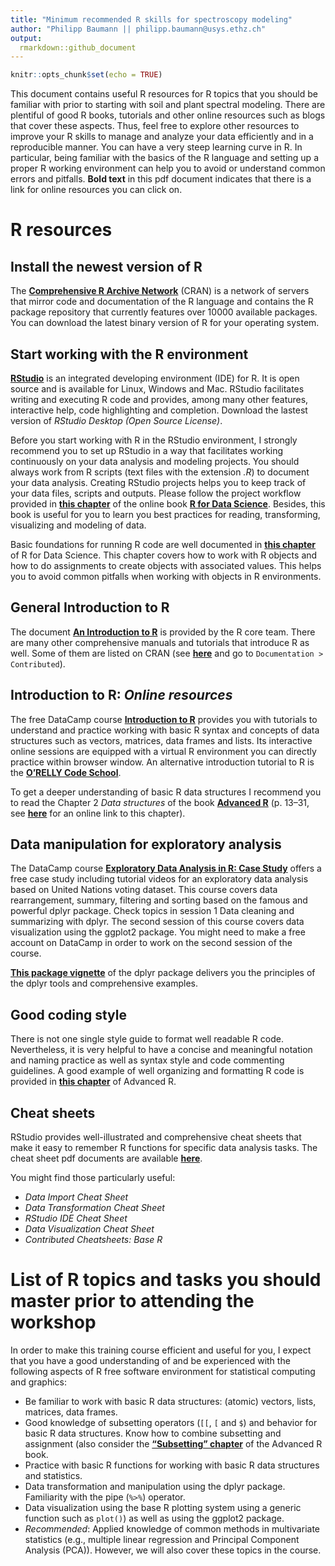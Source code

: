 ```yaml
---
title: "Minimum recommended R skills for spectroscopy modeling"
author: "Philipp Baumann || philipp.baumann@usys.ethz.ch"
output: 
  rmarkdown::github_document
---
```


```r
knitr::opts_chunk$set(echo = TRUE)
```

This document contains useful R resources for R topics that you should be 
familiar with prior to starting with soil and plant spectral modeling.
There are plentiful of good R books, tutorials and other online resources such 
as blogs that cover these aspects. Thus, feel free to explore other resources
to improve your R skills to manage and analyze your data efficiently and in a
reproducible manner. You can have a very steep learning curve in R. In 
particular, being familiar with the basics of the R language and setting up a 
proper R working environment can help you to avoid or understand common errors
and pitfalls. **Bold text** in this pdf document indicates that there is a link
for online resources you can click on.

# R resources

## Install the newest version of R 

The [**Comprehensive R Archive Network**](https://cran.r-project.org/) (CRAN) is
a network of servers that mirror code and documentation of the R language and 
contains the R package repository that currently features over 10000 available 
packages. You can download the latest binary version of R for your operating 
system.

## Start working with the R environment

[**RStudio**](https://www.rstudio.com/) is an integrated developing environment 
(IDE) for R. It is open source and is available for Linux, Windows and Mac. 
RStudio facilitates writing and executing R code and provides, among many other 
features, interactive help, code highlighting and completion. Download the 
lastest version of *RStudio Desktop (Open Source License)*.

Before you start working with R in the RStudio environment, I strongly recommend
you to set up RStudio in a way that facilitates working continuously on your 
data analysis and modeling projects. You should always work from R scripts (text
files with the extension *.R*) to document your data analysis. Creating RStudio
projects helps you to keep track of your data files, scripts and outputs. Please
follow the project workflow provided in 
[**this chapter**](http://r4ds.had.co.nz/workflow-projects.html)
of the online book [**R for Data Science**](http://r4ds.had.co.nz/). 
Besides, this book is useful for you to learn you best practices for reading, transforming, visualizing and modeling of data.

Basic foundations for running R code are well documented in [**this chapter**](http://r4ds.had.co.nz/workflow-basics.html) of R for Data Science. 
This chapter covers how to work with R objects and how to do assignments to 
create objects with associated values. This helps you to avoid common pitfalls 
when working with objects in R environments.

## General Introduction to R

The document [**An Introduction to R**](https://cran.r-project.org/doc/manuals/R-intro.pdf) is provided by the
R core team. There are many other comprehensive manuals and tutorials that 
introduce R as well. Some of them are listed on CRAN (see [**here**](https://cran.r-project.org/) 
and go to `Documentation > Contributed`).


## Introduction to R: _Online resources_

The free DataCamp course [**Introduction to R**](https://www.datacamp.com/courses/free-introduction-to-r/?tap_a=5644-dce66f&tap_s=10907-287229) provides you with tutorials to 
understand and practice working with basic R syntax and concepts of data structures such as
vectors, matrices, data frames and lists. Its interactive online sessions are
equipped with a virtual R environment you can directly practice within browser window.
An alternative introduction tutorial to R is the [**O'RELLY Code School**](http://tryr.codeschool.com/).

To get a deeper understanding of basic R data structures I recommend you 
to read the Chapter 2 _Data structures_ of the book [**Advanced R**](http://adv-r.had.co.nz/) (p. 13--31, see
[**here**](http://adv-r.had.co.nz/Data-structures.html) for an online link to this chapter).

## Data manipulation for exploratory analysis

The DataCamp course [**Exploratory Data Analysis in R: Case Study**](https://www.datacamp.com/courses/exploratory-data-analysis-in-r-case-study) offers a free case study including tutorial videos for an exploratory data analysis based on 
United Nations voting dataset. This course covers data rearrangement, summary,
filtering and sorting based on the famous and powerful dplyr package. Check
topics in session 1 Data cleaning and summarizing with dplyr. The second session of
this course covers data visualization using the ggplot2 package. You might 
need to make a free account on DataCamp in order to work on the second session of
the course.

[**This package vignette**](https://cran.r-project.org/web/packages/dplyr/vignettes/introduction.html) of the dplyr package delivers you the principles of 
the dplyr tools and comprehensive examples.

## Good coding style

There is not one single style guide to format well readable R code. Nevertheless, it
is very helpful to have a concise and meaningful notation and naming practice
as well as syntax style and code commenting guidelines. A good example of well
organizing and formatting R code is provided in [**this chapter**](http://adv-r.had.co.nz/Style.html) of Advanced R.

## Cheat sheets

RStudio provides well-illustrated and comprehensive cheat sheets that make it 
easy to remember R functions for specific data analysis tasks. The cheat sheet
pdf documents are available [**here**](https://www.rstudio.com/resources/cheatsheets/).

You might find those particularly useful:

* *Data Import Cheat Sheet*
* *Data Transformation Cheat Sheet*
* *RStudio IDE Cheat Sheet*
* *Data Visualization Cheat Sheet*
* *Contributed Cheatsheets: Base R*

# List of R topics and tasks you should master prior to attending the workshop

In order to make this training course efficient and useful for
you, I expect that you have a good understanding of and be experienced with the following
aspects of R free software environment for statistical computing and graphics:

* Be familiar to work with basic R data structures: (atomic) vectors, lists,
  matrices, data frames. 
* Good knowledge of subsetting operators (`[[`, `[` and `$`) and behavior for
  basic R data structures. Know how to combine subsetting and assignment
  (also consider the 
  [**"Subsetting" chapter**](http://adv-r.had.co.nz/Subsetting.html)
  of the Advanced R book.
* Practice with basic R functions for working with basic R data structures
  and statistics.
* Data transformation and manipulation using the dplyr package. Familiarity
  with the pipe (`%>%`) operator.
* Data visualization using the base R plotting system using a generic function    such as `plot()`) as well as using the ggplot2 package.
* *Recommended*: Applied knowledge of common methods in multivariate statistics 
  (e.g., multiple linear regression and Principal Component Analysis (PCA)).
  However, we will also cover these topics in the course.
